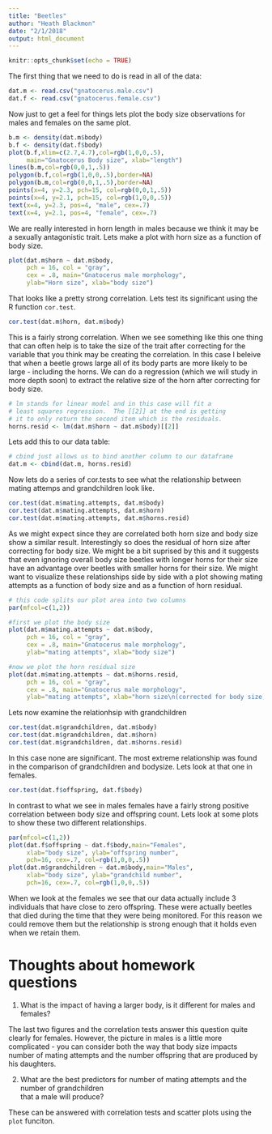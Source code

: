 ```yaml
---
title: "Beetles"
author: "Heath Blackmon"
date: "2/1/2018"
output: html_document
---
```


```r
knitr::opts_chunk$set(echo = TRUE)
```


The first thing that we need to do is read in all of the data:
```r
dat.m <- read.csv("gnatocerus.male.csv")
dat.f <- read.csv("gnatocerus.female.csv")
```

Now just to get a feel for things lets plot the body size observations for males and females on the same plot.
```r
b.m <- density(dat.m$body)
b.f <- density(dat.f$body)
plot(b.f,xlim=c(2.7,4.7),col=rgb(1,0,0,.5),
     main="Gnatocerus Body size", xlab="length")
lines(b.m,col=rgb(0,0,1,.5))
polygon(b.f,col=rgb(1,0,0,.5),border=NA)
polygon(b.m,col=rgb(0,0,1,.5),border=NA)
points(x=4, y=2.3, pch=15, col=rgb(0,0,1,.5))
points(x=4, y=2.1, pch=15, col=rgb(1,0,0,.5))
text(x=4, y=2.3, pos=4, "male", cex=.7)
text(x=4, y=2.1, pos=4, "female", cex=.7)
```

We are really interested in horn length in males because we think it may be a sexually antagonistic trait.  Lets make a plot with horn size as a function of body size.

```r
plot(dat.m$horn ~ dat.m$body,
     pch = 16, col = "gray",
     cex = .8, main="Gnatocerus male morphology",
     ylab="Horn size", xlab="body size")
```

That looks like a pretty strong correlation.  Lets test its significant using the R function `cor.test`.

```r
cor.test(dat.m$horn, dat.m$body)
```

This is a fairly strong correlation. When we see something like this one thing that can often help is to take the size of the trait after correcting for the variable that you think may be creating the correlation.  In this case I beleive that when a beetle grows large all of its body parts are more likely to be large - including the horns.  We can do a regression (which we will study in more depth soon) to extract the relative size of the horn after correcting for body size.

```r
# lm stands for linear model and in this case will fit a 
# least squares regression.  The [[2]] at the end is getting 
# it to only return the second item which is the residuals.
horns.resid <- lm(dat.m$horn ~ dat.m$body)[[2]]
```

Lets add this to our data table:

```r
# cbind just allows us to bind another column to our dataframe
dat.m <- cbind(dat.m, horns.resid)
```

Now lets do a series of cor.tests to see what the relationship between mating attemps and grandchildren look like.

```r
cor.test(dat.m$mating.attempts, dat.m$body)
cor.test(dat.m$mating.attempts, dat.m$horn)
cor.test(dat.m$mating.attempts, dat.m$horns.resid)
```

As we might expect since they are correlated both horn size and body size show a similar result.  Interestingly so does the residual of horn size after correcting for body size.  We might be a bit suprised by this and it suggests that even ignoring overall body size beetles with longer horns for their size have an advantage over beetles with smaller horns for their size.  We might want to visualize these relationships side by side with a plot showing mating attempts as a function of body size and as a function of horn residual.

```r
# this code splits our plot area into two columns
par(mfcol=c(1,2))

#first we plot the body size
plot(dat.m$mating.attempts ~ dat.m$body,
     pch = 16, col = "gray",
     cex = .8, main="Gnatocerus male morphology",
     ylab="mating attempts", xlab="body size")

#now we plot the horn residual size
plot(dat.m$mating.attempts ~ dat.m$horns.resid,
     pch = 16, col = "gray",
     cex = .8, main="Gnatocerus male morphology",
     ylab="mating attempts", xlab="horn size\n(corrected for body size)")
```


Lets now examine the relationhsip with grandchildren

```r
cor.test(dat.m$grandchildren, dat.m$body)
cor.test(dat.m$grandchildren, dat.m$horn)
cor.test(dat.m$grandchildren, dat.m$horns.resid)
```

In this case none are significant.  The most extreme relationship was found in the comparison of grandchildren and bodysize.  Lets look at that one in females.

```r
cor.test(dat.f$offspring, dat.f$body)
```

In contrast to what we see in males females have a fairly strong positive correlation between body size and offspring count.  Lets look at some plots to show these two different relationships.

```r
par(mfcol=c(1,2))
plot(dat.f$offspring ~ dat.f$body,main="Females",
     xlab="body size", ylab="offspring number",
     pch=16, cex=.7, col=rgb(1,0,0,.5))
plot(dat.m$grandchildren ~ dat.m$body,main="Males",
     xlab="body size", ylab="grandchild number",
     pch=16, cex=.7, col=rgb(1,0,0,.5))
```

When we look at the females we see that our data actually include 3 individuals that have close to zero offspring.  These were actually beetles that died during the time that they were being monitored.  For this reason we could remove them but the relationship is strong enough that it holds even when we retain them.

# Thoughts about homework questions

(1) What	is	the	impact	of	having	a	larger	body, is	it	different	for	males	and	females?

The last two figures and the correlation tests answer this question quite clearly for females.  However, the picture in males is a little more complicated - you can consider both the way that body size impacts number of mating attempts and the number offspring that are produced by his daughters.

(2) What	are	the	best	predictors	for	number	of	mating	attempts	and	the	number	of	grandchildren	
that	a	male	will	produce?

These can be answered with correlation tests and scatter plots using the `plot` funciton.

